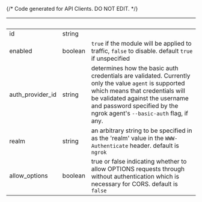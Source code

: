 {/* Code generated for API Clients. DO NOT EDIT. */}

| &nbsp;           | &nbsp;  | &nbsp;                                                                                                                                                                                                                                              |
| ---------------- | ------- | --------------------------------------------------------------------------------------------------------------------------------------------------------------------------------------------------------------------------------------------------- |
| id               | string  |                                                                                                                                                                                                                                                     |
| enabled          | boolean | `true` if the module will be applied to traffic, `false` to disable. default `true` if unspecified                                                                                                                                                  |
| auth_provider_id | string  | determines how the basic auth credentials are validated. Currently only the value `agent` is supported which means that credentials will be validated against the username and password specified by the ngrok agent's `--basic-auth` flag, if any. |
| realm            | string  | an arbitrary string to be specified in as the 'realm' value in the `WWW-Authenticate` header. default is `ngrok`                                                                                                                                    |
| allow_options    | boolean | true or false indicating whether to allow OPTIONS requests through without authentication which is necessary for CORS. default is `false`                                                                                                           |
